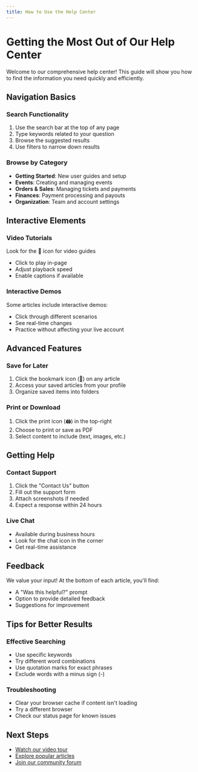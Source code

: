 ```yaml
---
title: How to Use the Help Center
---
```


# Getting the Most Out of Our Help Center

Welcome to our comprehensive help center! This guide will show you how to find the information you need quickly and efficiently.

## Navigation Basics

### Search Functionality
1. Use the search bar at the top of any page
2. Type keywords related to your question
3. Browse the suggested results
4. Use filters to narrow down results

### Browse by Category
- **Getting Started**: New user guides and setup
- **Events**: Creating and managing events
- **Orders & Sales**: Managing tickets and payments
- **Finances**: Payment processing and payouts
- **Organization**: Team and account settings

## Interactive Elements

### Video Tutorials
Look for the 🎥 icon for video guides
- Click to play in-page
- Adjust playback speed
- Enable captions if available

### Interactive Demos
Some articles include interactive demos:
- Click through different scenarios
- See real-time changes
- Practice without affecting your live account

## Advanced Features

### Save for Later
1. Click the bookmark icon (🔖) on any article
2. Access your saved articles from your profile
3. Organize saved items into folders

### Print or Download
1. Click the print icon (🖨️) in the top-right
2. Choose to print or save as PDF
3. Select content to include (text, images, etc.)

## Getting Help

### Contact Support
1. Click the "Contact Us" button
2. Fill out the support form
3. Attach screenshots if needed
4. Expect a response within 24 hours

### Live Chat
- Available during business hours
- Look for the chat icon in the corner
- Get real-time assistance

## Feedback

We value your input! At the bottom of each article, you'll find:
- A "Was this helpful?" prompt
- Option to provide detailed feedback
- Suggestions for improvement

## Tips for Better Results

### Effective Searching
- Use specific keywords
- Try different word combinations
- Use quotation marks for exact phrases
- Exclude words with a minus sign (-)

### Troubleshooting
- Clear your browser cache if content isn't loading
- Try a different browser
- Check our status page for known issues

## Next Steps
- [Watch our video tour](#)
- [Explore popular articles](#)
- [Join our community forum](#)
